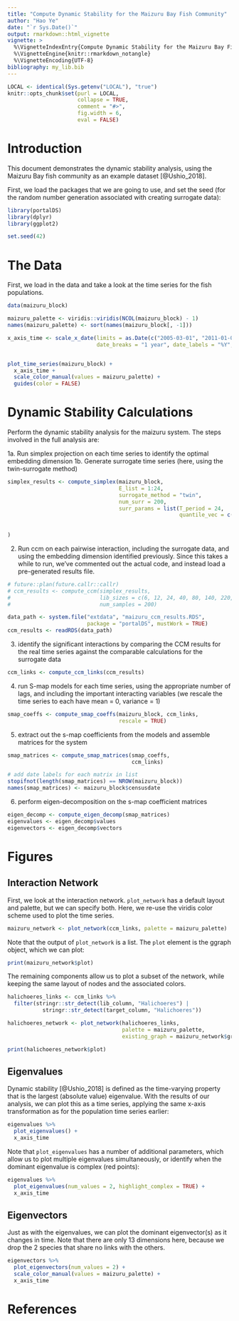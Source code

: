 ```yaml
---
title: "Compute Dynamic Stability for the Maizuru Bay Fish Community"
author: "Hao Ye"
date: "`r Sys.Date()`"
output: rmarkdown::html_vignette
vignette: >
  %\VignetteIndexEntry{Compute Dynamic Stability for the Maizuru Bay Fish Community}
  %\VignetteEngine{knitr::rmarkdown_notangle}
  %\VignetteEncoding{UTF-8}
bibliography: my_lib.bib
---
```


```r
LOCAL <- identical(Sys.getenv("LOCAL"), "true")
knitr::opts_chunk$set(purl = LOCAL, 
                      collapse = TRUE,
                      comment = "#>", 
                      fig.width = 6, 
                      eval = FALSE)
```

# Introduction

This document demonstrates the dynamic stability analysis, using the Maizuru Bay fish community as an example dataset [@Ushio_2018].

First, we load the packages that we are going to use, and set the seed (for the random number generation associated with creating surrogate data):

```r
library(portalDS)
library(dplyr)
library(ggplot2)

set.seed(42)
```

# The Data

First, we load in the data and take a look at the time series for the fish populations.

```r
data(maizuru_block)

maizuru_palette <- viridis::viridis(NCOL(maizuru_block) - 1)
names(maizuru_palette) <- sort(names(maizuru_block[, -1]))

x_axis_time <- scale_x_date(limits = as.Date(c("2005-03-01", "2011-01-01")),
                            date_breaks = "1 year", date_labels = "%Y", expand = c(0.01, 0))


plot_time_series(maizuru_block) +
  x_axis_time +
  scale_color_manual(values = maizuru_palette) + 
  guides(color = FALSE)
```

# Dynamic Stability Calculations

Perform the dynamic stability analysis for the maizuru system. The steps involved in the full analysis are:

1a. Run simplex projection on each time series to identify the optimal embedding dimension
1b. Generate surrogate time series (here, using the twin-surrogate method)

```r
simplex_results <- compute_simplex(maizuru_block,
                                   E_list = 1:24,
                                   surrogate_method = "twin", 
                                   num_surr = 200, 
                                   surr_params = list(T_period = 24, 
                                                      quantile_vec = c(0.875, 0.88, 0.89, 0.90, 0.91, 0.92, 
                                                                       0.93, 0.94, 0.95, 0.85, 0.84, 0.83, 
                                                                       0.82, 0.81, 0.80, 0.96))
)
```

2. Run ccm on each pairwise interaction, including the surrogate data, and using the embedding dimension identified previously. Since this takes a while to run, we've commented out the actual code, and instead load a pre-generated results file.

```r
# future::plan(future.callr::callr)
# ccm_results <- compute_ccm(simplex_results,
#                            lib_sizes = c(6, 12, 24, 40, 80, 140, 220, 320, NROW(maizuru_block)), 
#                            num_samples = 200)

data_path <- system.file("extdata", "maizuru_ccm_results.RDS",
                         package = "portalDS", mustWork = TRUE)
ccm_results <- readRDS(data_path)
```
    
3. identify the significant interactions by comparing the CCM results for the real time series against the comparable calculations for the surrogate data

```r
ccm_links <- compute_ccm_links(ccm_results)
```

4. run S-map models for each time series, using the appropriate number of lags, and including the important interacting variables (we rescale the time series to each have mean = 0, variance = 1)

```r
smap_coeffs <- compute_smap_coeffs(maizuru_block, ccm_links, 
                                   rescale = TRUE)
```

5. extract out the s-map coefficients from the models and assemble matrices for the system

```r
smap_matrices <- compute_smap_matrices(smap_coeffs,
                                       ccm_links)

# add date labels for each matrix in list
stopifnot(length(smap_matrices) == NROW(maizuru_block))
names(smap_matrices) <- maizuru_block$censusdate
```

6. perform eigen-decomposition on the s-map coefficient matrices

```r
eigen_decomp <- compute_eigen_decomp(smap_matrices)
eigenvalues <- eigen_decomp$values
eigenvectors <- eigen_decomp$vectors
```

# Figures

## Interaction Network

First, we look at the interaction network. `plot_network` has a default layout and palette, but we can specify both. Here, we re-use the viridis color scheme used to plot the time series.

```r
maizuru_network <- plot_network(ccm_links, palette = maizuru_palette)
```

Note that the output of `plot_network` is a list. The `plot` element is the ggraph object, which we can plot:

```r
print(maizuru_network$plot)
```

The remaining components allow us to plot a subset of the network, while keeping the same layout of nodes and the associated colors.

```r
halichoeres_links <- ccm_links %>%
  filter(stringr::str_detect(lib_column, "Halichoeres") | 
           stringr::str_detect(target_column, "Halichoeres"))

halichoeres_network <- plot_network(halichoeres_links, 
                                    palette = maizuru_palette, 
                                    existing_graph = maizuru_network$graph)

print(halichoeres_network$plot)
```

## Eigenvalues

Dynamic stability [@Ushio_2018] is defined as the time-varying property that is the largest (absolute value) eigenvalue. With the results of our analysis, we can plot this as a time series, applying the same x-axis transformation as for the population time series earlier:

```r
eigenvalues %>%
  plot_eigenvalues() +
  x_axis_time
```

Note that `plot_eigenvalues` has a number of additional parameters, which allow us to plot multiple eigenvalues simultaneously, or identify when the dominant eigenvalue is complex (red points):

```r
eigenvalues %>%
  plot_eigenvalues(num_values = 2, highlight_complex = TRUE) + 
  x_axis_time
```

## Eigenvectors

Just as with the eigenvalues, we can plot the dominant eigenvector(s) as it changes in time. Note that there are only 13 dimensions here, because we drop the 2 species that share no links with the others.

```r
eigenvectors %>%
  plot_eigenvectors(num_values = 2) + 
  scale_color_manual(values = maizuru_palette) + 
  x_axis_time
```

# References